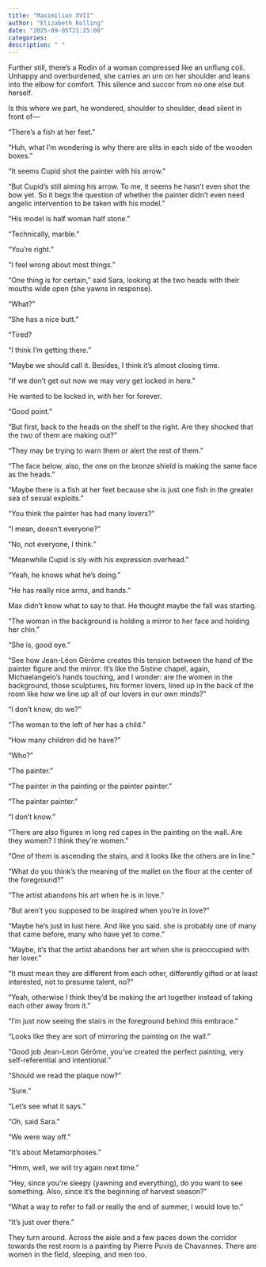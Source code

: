```yaml
---
title: "Maximilian XVII"
author: "Elizabeth Kolling"
date: "2025-09-05T21:25:00"
categories: 
description: " "
---
```



Further still, there’s a Rodin of a woman compressed like an unflung coil. Unhappy and overburdened, she carries an urn on her shoulder and leans into the elbow for comfort. This silence and succor from no one else but herself.

Is this where we part, he wondered, shoulder to shoulder, dead silent in front of—

“There’s a fish at her feet.”

“Huh, what I’m wondering is why there are slits in each side of the wooden boxes.”

“It seems Cupid shot the painter with his arrow.”

“But Cupid’s still aiming his arrow. To me, it seems he hasn’t even shot the bow yet. So it begs the question of whether the painter didn’t even need angelic intervention to be taken with his model.”

“His model is half woman half stone.”

“Technically, marble.”

“You’re right.”

“I feel wrong about most things.”

“One thing is for certain,” said Sara, looking at the two heads with their mouths wide open (she yawns in response).

“What?”

“She has a nice butt.”

“Tired? 

“I think I’m getting there.”

“Maybe we should call it. Besides, I think it’s almost closing time. 

“If we don’t get out now we may very get locked in here.”

He wanted to be locked in, with her for forever.

“Good point.”

“But first, back to the heads on the shelf to the right. Are they shocked that the two of them are making out?”

“They may be trying to warn them or alert the rest of them.”

“The face below, also, the one on the bronze shield is making the same face as the heads.”

“Maybe there is a fish at her feet because she is just one fish in the greater sea of sexual exploits.”

“You think the painter has had many lovers?”

“I mean, doesn’t everyone?”

“No, not everyone, I think.”

“Meanwhile Cupid is sly with his expression overhead.”

“Yeah, he knows what he’s doing.”

“He has really nice arms, and hands.”

Max didn’t know what to say to that. He thought maybe the fall was starting.

“The woman in the background is holding a mirror to her face and holding her chin.”

“She is, good eye.”

“See how Jean-Léon Gérôme creates this tension between the hand of the painter figure and the mirror. It’s like the Sistine chapel, again, Michaelangelo’s hands touching, and I wonder: are the women in the background, those sculptures, his former lovers, lined up in the back of the room like how we line up all of our lovers in our own minds?”

“I don’t know, do we?"

“The woman to the left of her has a child.” 

“How many children did he have?”

“Who?”

“The painter.”

“The painter in the painting or the painter painter.”

“The painter painter.”

“I don’t know.”

“There are also figures in long red capes in the painting on the wall. Are they women? I think they’re women.”

“One of them is ascending the stairs, and it looks like the others are in line.”

“What do you think’s the meaning of the mallet on the floor at the center of the foreground?”

“The artist abandons his art when he is in love.” 

“But aren’t you supposed to be inspired when you’re in love?”

“Maybe he’s just in lust here. And like you said. she is probably one of many that came before, many who have yet to come.”

“Maybe, it’s that the artist abandons her art when she is preoccupied with her lover.”

“It must mean they are different from each other, differently gifted or at least interested, not to presume talent, no?”

“Yeah, otherwise I think they’d be making the art together instead of taking each other away from it.” 

“I’m just now seeing the stairs in the foreground behind this embrace.” 

“Looks like they are sort of mirroring the painting on the wall.”

“Good job Jean-Leon Gérôme, you’ve created the perfect painting, very self-referential and intentional.”

“Should we read the plaque now?”

“Sure.” 

“Let’s see what it says.”

“Oh, said Sara.” 

“We were way off.”

“It’s about Metamorphoses.” 

“Hmm, well, we will try again next time.”

“Hey, since you’re sleepy (yawning and everything), do you want to see something. Also, since it’s the beginning of harvest season?”

“What a way to refer to fall or really the end of summer, I would love to.”

“It’s just over there.”

They turn around. Across the aisle and a few paces down the corridor towards the rest room is a painting by Pierre Puvis de Chavannes. There are women in the field, sleeping, and men too. 
